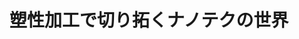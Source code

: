 ﻿---
title: "塑性加工で切り拓くナノテクの世界"
category: "工学"
vol: "84"
interviewee: "吉野 雅彦"
url: ""
tags: []
pdf: "84-1-yoshino.pdf"
facephoto: ""
career: ""
preface: "材料に大きな力を加えて変形させることで目的の形状にする加工法を塑性加工というが、吉野研究室ではこの塑性加工を用いてナノテクノロジー（ナノテク）製品を作ろうとしている。本稿では先生がどのようにして塑性加工技術をナノテクとして利用したのかについて触れながら、その応用であるナノドットアレイの作製や、光メタマテリアルの製法について紹介しよう。"
---
